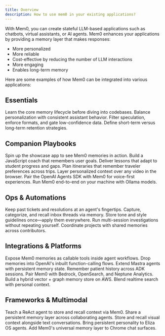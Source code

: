 ```yaml
---
title: Overview
description: How to use mem0 in your existing applications?
---
```


With Mem0, you can create stateful LLM-based applications such as chatbots, virtual assistants, or AI agents. Mem0 enhances your applications by providing a memory layer that makes responses:

- More personalized
- More reliable
- Cost-effective by reducing the number of LLM interactions
- More engaging
- Enables long-term memory

Here are some examples of how Mem0 can be integrated into various applications:

## Essentials

<CardGroup cols={2}>
  <Card title="Build a Mem0 Companion" icon="users" href="/cookbooks/essentials/building-ai-companion">
    Learn the core memory lifecycle before diving into codebases.
  </Card>
  <Card title="Scope User vs Agent Memories" icon="sparkles" href="/cookbooks/essentials/building-ai-with-personality">
    Balance personalization with consistent assistant behavior.
  </Card>
  <Card title="Control Memory Ingestion" icon="filter" href="/cookbooks/essentials/controlling-memory-ingestion">
    Filter speculation, enforce formats, and gate low-confidence data.
  </Card>
  <Card title="Set Memory Expiration" icon="timer" href="/cookbooks/essentials/memory-expiration-short-and-long-term">
    Define short-term versus long-term retention strategies.
  </Card>
</CardGroup>

## Companion Playbooks

<CardGroup cols={2}>
  <Card title="Quickstart Demo with Mem0" icon="rocket" href="/cookbooks/companions/quickstart-demo">
    Spin up the showcase app to see Mem0 memories in action.
  </Card>
  <Card title="Node.js Companion with Mem0" icon="code" href="/cookbooks/companions/nodejs-companion">
    Build a JavaScript coach that remembers user goals.
  </Card>
  <Card title="AI Tutor with Mem0" icon="graduation-cap" href="/cookbooks/companions/ai-tutor">
    Deliver lessons that adapt to student progress and gaps.
  </Card>
  <Card title="Travel Assistant with Mem0" icon="plane" href="/cookbooks/companions/travel-assistant">
    Plan itineraries that remember traveler preferences across trips.
  </Card>
  <Card title="YouTube Research with Mem0" icon="video" href="/cookbooks/companions/youtube-research">
    Layer personalized context over any video in the browser.
  </Card>
  <Card title="Voice Companion with Mem0 and OpenAI" icon="microphone" href="/cookbooks/companions/voice-companion-openai">
    Pair the OpenAI Agents SDK with Mem0 for voice-first experiences.
  </Card>
  <Card title="Local Companion with Mem0 and Ollama" icon="server" href="/cookbooks/companions/local-companion-ollama">
    Run Mem0 end-to-end on your machine with Ollama models.
  </Card>
</CardGroup>

## Ops & Automations

<CardGroup cols={2}>
  <Card title="Support Inbox with Mem0" icon="headset" href="/cookbooks/operations/support-inbox">
    Keep past tickets and resolutions at an agent's fingertips.
  </Card>
  <Card title="Email Automation with Mem0" icon="envelope" href="/cookbooks/operations/email-automation">
    Capture, categorize, and recall inbox threads via memory.
  </Card>
  <Card title="Content Writing with Mem0" icon="pencil" href="/cookbooks/operations/content-writing">
    Store tone and style guidelines once—apply them everywhere.
  </Card>
  <Card title="Deep Research with Mem0" icon="magnifying-glass" href="/cookbooks/operations/deep-research">
    Run multi-session investigations without repeating yourself.
  </Card>
  <Card title="Team Task Agent with Mem0" icon="users" href="/cookbooks/operations/team-task-agent">
    Coordinate projects with shared memories across contributors.
  </Card>
</CardGroup>

## Integrations & Platforms

<CardGroup cols={2}>
  <Card title="Agents SDK Tool with Mem0" icon="robot" href="/cookbooks/integrations/agents-sdk-tool">
    Expose Mem0 memories as callable tools inside agent workflows.
  </Card>
  <Card title="OpenAI Tool Calls with Mem0" icon="wrench" href="/cookbooks/integrations/openai-tool-calls">
    Drop memories into OpenAI's inbuilt function-calling flows.
  </Card>
  <Card title="Mastra Agent with Mem0" icon="code" href="/cookbooks/integrations/mastra-agent">
    Extend Mastra agents with persistent memory state.
  </Card>
  <Card title="Healthcare Coach with Mem0 and Google ADK" icon="heart-pulse" href="/cookbooks/integrations/healthcare-google-adk">
    Remember patient history across ADK sessions.
  </Card>
  <Card title="AWS Bedrock with Mem0" icon="aws" href="/cookbooks/integrations/aws-bedrock">
    Pair Mem0 with Bedrock, OpenSearch, and Neptune Analytics.
  </Card>
  <Card title="Neptune Analytics with Mem0" icon="database" href="/cookbooks/integrations/neptune-analytics">
    Build a hybrid vector + graph memory store on AWS.
  </Card>
  <Card title="Tavily Search with Mem0" icon="search" href="/cookbooks/integrations/tavily-search">
    Blend realtime search with personal context.
  </Card>
</CardGroup>

## Frameworks & Multimodal

<CardGroup cols={2}>
  <Card title="LlamaIndex ReAct with Mem0" icon="brain" href="/cookbooks/frameworks/llamaindex-react">
    Teach a ReAct agent to store and recall context via Mem0.
  </Card>
  <Card title="LlamaIndex Multi-Agent with Mem0" icon="users" href="/cookbooks/frameworks/llamaindex-multiagent">
    Share a persistent memory layer across collaborating agents.
  </Card>
  <Card title="Multimodal Retrieval with Mem0" icon="image" href="/cookbooks/frameworks/multimodal-retrieval">
    Store and recall visual context alongside text conversations.
  </Card>
  <Card title="Eliza OS Character with Mem0" icon="robot" href="/cookbooks/frameworks/eliza-os-character">
    Bring persistent personality to Eliza OS agents.
  </Card>
  <Card title="Chrome Extension with Mem0" icon="globe" href="/cookbooks/frameworks/chrome-extension">
    Add Mem0's universal memory layer to Chrome chat surfaces.
  </Card>
</CardGroup>
